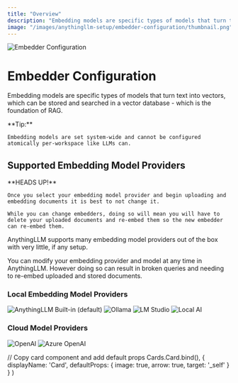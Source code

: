 ```yaml
---
title: "Overview"
description: "Embedding models are specific types of models that turn text into vectors, which can be stored and searched in a vector database - which is the foundation of RAG."
image: "/images/anythingllm-setup/embedder-configuration/thumbnail.png"
---
```



<Image
  src="/images/anythingllm-setup/embedder-configuration/thumbnail.png" 
  height={1080} 
  width={1920} 
  quality={100}
  alt="Embedder Configuration"
/>


# Embedder Configuration

Embedding models are specific types of models that turn text into vectors, which can be stored and searched in a vector database - which is the foundation of RAG.

<Callout type="info" emoji="️💡">
  **Tip:**

    Embedding models are set system-wide and cannot be configured atomically per-workspace like LLMs can.
</Callout>


## Supported Embedding Model Providers

<Callout type="warning" emoji="️⚠️">
  **HEADS UP!**

    Once you select your embedding model provider and begin uploading and embedding documents it is best to not change it. 
    
    While you can change embedders, doing so will mean you will have to delete your uploaded documents and re-embed them so the new embedder can re-embed them.
</Callout>

AnythingLLM supports many embedding model providers out of the box with very little, if any setup. 

You can modify your embedding provider and model at any time in AnythingLLM. However doing so can result in broken queries and needing to re-embed uploaded and stored documents.


### Local Embedding Model Providers

<Cards>
  <Card title="Built-in (default)" href="local/built-in"> 
    <Image
      src="/images/anythingllm-setup/embedder-configuration/local/built-in/thumbnail.png" 
      height={1080} 
      width={1920} 
      quality={100}
      alt="AnythingLLM Built-in (default)"
    />
  </Card>

  <Card title="Ollama" href="local/ollama"> 
    <Image
      src="/images/anythingllm-setup/embedder-configuration/local/ollama/thumbnail.png" 
      height={1080} 
      width={1920} 
      quality={100}
      alt="Ollama"
    />
  </Card>

  <Card title="LM Studio" href="local/lmstudio"> 
    <Image
      src="/images/anythingllm-setup/embedder-configuration/local/lmstudio/thumbnail.png" 
      height={1080} 
      width={1920}
      quality={100} 
      alt="LM Studio"
    />
  </Card>

  <Card title="Local AI" href="local/localai"> 
    <Image
      src="/images/anythingllm-setup/embedder-configuration/local/localai/thumbnail.png" 
      height={1080} 
      width={1920} 
      quality={100}
      alt="Local AI"
    />
  </Card> 
</Cards>



### Cloud Model Providers

<Cards>
  <Card title="OpenAI" href="cloud/openai"> 
    <Image
      src="/images/anythingllm-setup/embedder-configuration/cloud/openai/thumbnail.png" 
      height={1080} 
      width={1920} 
      quality={100}
      alt="OpenAI"
    />
  </Card>

  <Card title="Azure OpenAI" href="cloud/azure-openai"> 
    <Image
      src="/images/anythingllm-setup/embedder-configuration/cloud/azure-openai/thumbnail.png" 
      height={1080} 
      width={1920} 
      quality={100}
      alt="Azure OpenAI"
    />
  </Card> 
</Cards>


  // Copy card component and add default props
  Cards.Card.bind(),
  {
    displayName: 'Card',
    defaultProps: {
      image: true,
      arrow: true,
      target: '_self'
    }
  }
)

<style global jsx>{`
  img {
    aspect-ratio: 16/9;
    object-fit: cover;
  }
`}</style>
